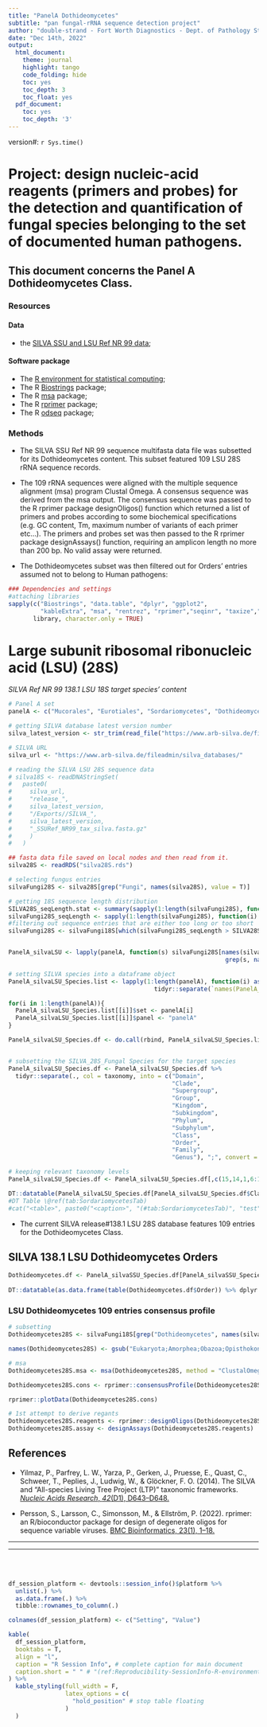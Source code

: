 ```yaml
---
title: "PanelA Dothideomycetes"
subtitle: "pan fungal-rRNA sequence detection project" 
author: "double-strand - Fort Worth Diagnostics - Dept. of Pathology St. Jude Children’s Research Hospital"
date: "Dec 14th, 2022"
output:
  html_document:
    theme: journal
    highlight: tango
    code_folding: hide
    toc: yes
    toc_depth: 3
    toc_float: yes
  pdf_document:
    toc: yes
    toc_depth: '3'
---
```


version#: `r Sys.time()`



# Project: design nucleic-acid reagents (primers and probes) for the detection and quantification of fungal species belonging to the set of documented human pathogens.  

## This document concerns the Panel A Dothideomycetes Class.  
  
### Resources    
#### Data  
- the [SILVA SSU and LSU Ref NR 99 data](https://www.arb-silva.de/documentation/release-1381/);  
  
#### Software package    
- The [R environment for statistical computing](https://www.r-project.org/);  
- The R [Biostrings](https://bioconductor.org/packages/release/bioc/vignettes/Biostrings/inst/doc/BiostringsQuickOverview.pdf) package;    
- The R [msa](https://bioconductor.org/packages/release/bioc/html/msa.html) package;   
- The R [rprimer](https://bioconductor.org/packages/release/bioc/manuals/rprimer/man/rprimer.pdf) package;  
- The R [odseq](https://www.bioconductor.org/packages/release/bioc/manuals/odseq/man/odseq.pdf) package;  
  
### Methods  
- The SILVA SSU Ref NR 99 sequence multifasta data file was subsetted for its Dothideomycetes content.  This subset featured 109 LSU 28S rRNA sequence records.  
- The 109 rRNA sequences were aligned with the multiple sequence alignment (msa) program Clustal Omega.  A consensus sequence was derived from the msa output.  The consensus sequence was passed to the R rprimer package designOligos() function which returned a list of primers and probes according to some biochemical specifications (e.g. GC content, Tm, maximum number of variants of each primer etc...).  The primers and probes set was then passed to the R rprimer package designAssays() function, requiring an amplicon length no more than 200 bp.  No valid assay were returned.  

- The Dothideomycetes subset was then filtered out for Orders' entries assumed not to belong to Human pathogens: 

  
```r
### Dependencies and settings
#attaching libraries
sapply(c("Biostrings", "data.table", "dplyr", "ggplot2", 
         "kableExtra", "msa", "rentrez", "rprimer","seqinr", "taxize","tidyverse"), 
       library, character.only = TRUE)
```
  
# Large subunit ribosomal ribonucleic acid (LSU) (28S)    
*SILVA Ref NR 99 138.1 LSU 18S target species' content*  
```r
# Panel A set
panelA <- c("Mucorales", "Eurotiales", "Sordariomycetes", "Dothideomycetes")

# getting SILVA database latest version number  
silva_latest_version <- str_trim(read_file("https://www.arb-silva.de/fileadmin/silva_databases/current/VERSION.txt"))

# SILVA URL
silva_url <- "https://www.arb-silva.de/fileadmin/silva_databases/"

# reading the SILVA LSU 28S sequence data   
# silva18S <- readDNAStringSet(
#   paste0(
#     silva_url,
#     "release_",
#     silva_latest_version,
#     "/Exports//SILVA_",
#     silva_latest_version,
#     "_SSURef_NR99_tax_silva.fasta.gz"
#     )
#   )

## fasta data file saved on local nodes and then read from it. 
silva28S <- readRDS("silva28S.rds")

# selecting fungus entries
silvaFungi28S <- silva28S[grep("Fungi", names(silva28S), value = T)]

# getting 18S sequence length distribution
SILVA28S_seqLength.stat <- summary(sapply(1:length(silvaFungi28S), function(i) length(silvaFungi28S[[i]])))
silvaFungi28S_seqLength <- sapply(1:length(silvaFungi28S), function(i) length(silvaFungi28S[[i]]))
#filtering out sequence entries that are either too long or too short
silvaFungi28S <- silvaFungi18S[which(silvaFungi28S_seqLength > SILVA28S_seqLength.stat[2] & silvaFungi28S_seqLength < SILVA28S_seqLength.stat[5])]


PanelA_silvaLSU <- lapply(panelA, function(s) silvaFungi28S[names(silvaFungi28S) %in%
                                                             grep(s, names(silvaFungi28S), value = T)]) 

# setting SILVA species into a dataframe object
PanelA_silvaLSU_Species.list <- lapply(1:length(panelA), function(i) as.data.frame(names(PanelA_silvaLSU[[i]])) %>% 
                                         tidyr::separate(`names(PanelA_silvaLSU[[i]])`, c("SILVA_ID", "taxonomy"), sep = "Eukaryota;"))

for(i in 1:length(panelA)){
  PanelA_silvaLSU_Species.list[[i]]$set <- panelA[i]
  PanelA_silvaLSU_Species.list[[i]]$panel <- "panelA"
}

PanelA_silvaLSU_Species.df <- do.call(rbind, PanelA_silvaLSU_Species.list)


# subsetting the SILVA_28S_Fungal Species for the target species 
PanelA_silvaLSU_Species.df <- PanelA_silvaLSU_Species.df %>% 
  tidyr::separate(., col = taxonomy, into = c("Domain",
                                              "Clade", 
                                              "Supergroup", 
                                              "Group", 
                                              "Kingdom", 
                                              "Subkingdom",
                                              "Phylum", 
                                              "Subphylum", 
                                              "Class", 
                                              "Order", 
                                              "Family", 
                                              "Genus"), ";", convert = T)

# keeping relevant taxonomy levels
PanelA_silvaLSU_Species.df <- PanelA_silvaLSU_Species.df[,c(15,14,1,6:13)]
```

```r
DT::datatable(PanelA_silvaLSU_Species.df[PanelA_silvaLSU_Species.df$Class == "Dothideomycetes",][,c(1:3,8:11)], caption = "SILVA SSU Dothideomycetes", rownames = F, options = list(pageLength = 10, autoWidth = TRUE))
#DT Table \@ref(tab:SordariomycetesTab)
#cat("<table>", paste0("<caption>", "(#tab:SordariomycetesTab)", "test", "</caption>"), "</table>", sep = "\n")
```  
  

- The current SILVA release#138.1 LSU 28S database features 109 entries for the Dothideomycetes Class.   
  
## SILVA 138.1 LSU Dothideomycetes Orders  
```r
Dothideomycetes.df <- PanelA_silvaSSU_Species.df[PanelA_silvaSSU_Species.df$Class == "Dothideomycetes",][,c(9:11)]
 
DT::datatable(as.data.frame(table(Dothideomycetes.df$Order)) %>% dplyr::rename(Order = 1), caption = "SILVA 138.1 LSU Dothideomycetes Orders", rownames = F, options = list(pageLength = 30, autoWidth = TRUE))
```

  
  
### LSU Dothideomycetes 109 entries consensus profile    
```r
# subsetting
Dothideomycetes28S <- silvaFungi18S[grep("Dothideomycetes", names(silvaFungi28S), value = T)]

names(Dothideomycetes28S) <- gsub("Eukaryota;Amorphea;Obazoa;Opisthokonta;Nucletmycea;Fungi;Dikarya;Ascomycota;Pezizomycotina;", "", names(Dothideomycetes28S))

# msa
Dothideomycetes28S.msa <- msa(Dothideomycetes28S, method = "ClustalOmega")

Dothideomycetes28S.cons <- rprimer::consensusProfile(Dothideomycetes28S.msa, ambiguityThreshold = 0.05)

rprimer::plotData(Dothideomycetes28S.cons)

# 1st attempt to derive regants
Dothideomycetes28S.reagents <- rprimer::designOligos(Dothideomycetes28S.cons, maxDegeneracyPrimer = 2, maxDegeneracyProbe = 4)
Dothideomycetes28S.assay <- designAssays(Dothideomycetes28S.reagents)
```




## References     
- Yilmaz, P., Parfrey, L. W., Yarza, P., Gerken, J., Pruesse, E., Quast, C., Schweer, T., Peplies, J., Ludwig, W., &#38; Glöckner, F. O. (2014). The SILVA and “All-species Living Tree Project (LTP)” taxonomic frameworks. [<i>Nucleic Acids Research</i>, <i>42</i>(D1), D643–D648.](https://doi.org/10.1093/NAR/GKT1209)   
  
- Persson, S., Larsson, C., Simonsson, M., &#38; Ellström, P. (2022). rprimer: an R/bioconductor package for design of degenerate oligos for sequence variable viruses. [BMC Bioinformatics</i>, 23(1), 1–18.](https://doi.org/10.1186/s12859-022-04781-0)  


<hr /><hr /><br /><br />    
  

```r
df_session_platform <- devtools::session_info()$platform %>%
  unlist(.) %>%
  as.data.frame(.) %>%
  tibble::rownames_to_column(.)

colnames(df_session_platform) <- c("Setting", "Value")

kable(
  df_session_platform,
  booktabs = T,
  align = "l",
  caption = "R Session Info", # complete caption for main document
  caption.short = " " # "(ref:Reproducibility-SessionInfo-R-environment-caption)" # short caption for LoT
) %>%
  kable_styling(full_width = F,
                latex_options = c(
                  "hold_position" # stop table floating
                )
  )
```
  
